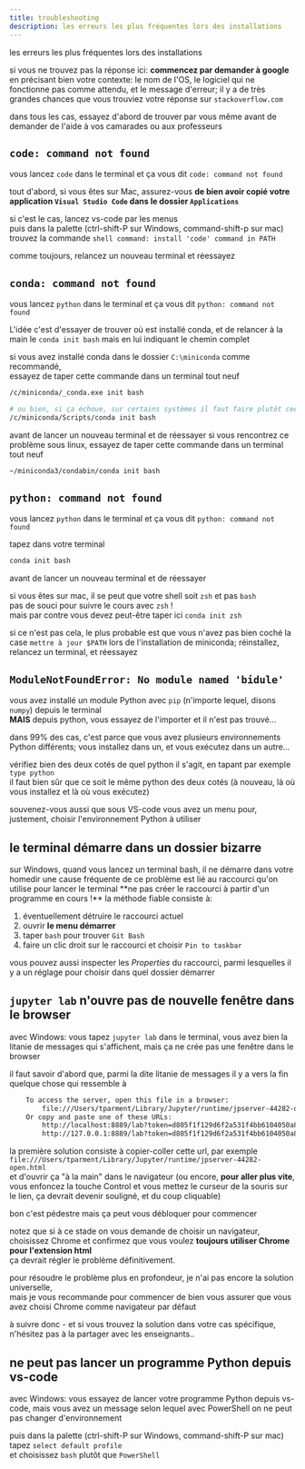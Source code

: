 ```yaml
---
title: troubleshooting
description: les erreurs les plus fréquentes lors des installations
---
```



<SidebarToggle />

les erreurs les plus fréquentes lors des installations

si vous ne trouvez pas la réponse ici: **commencez par demander à google** en précisant bien votre contexte: le nom de l'OS, le logiciel qui ne fonctionne pas comme attendu, et le message d'erreur; il y a de très grandes chances que vous trouviez votre réponse sur `stackoverflow.com`

dans tous les cas, essayez d'abord de trouver par vous même avant de demander de l'aide à vos camarades ou aux professeurs

## `code: command not found`

<LabeledAnchor label="label-troubleshoot-code-command-not-found" />

<Admonition title="symptôme" type="danger">

vous lancez `code` dans le terminal et ça vous dit `code: command not found`
</Admonition>

<Admonition title="solution" type="tip">

tout d'abord, si vous êtes sur Mac, assurez-vous **de bien avoir copié votre application `Visual Studio Code` dans le dossier `Applications`**

si c'est le cas, lancez vs-code par les menus  
puis dans la palette (ctrl-shift-P sur Windows, command-shift-p sur mac)  
trouvez la commande `shell command: install 'code' command in PATH`

comme toujours, relancez un nouveau terminal et réessayez
</Admonition>

## `conda: command not found`

<Admonition title="symptôme" type="danger">

vous lancez `python` dans le terminal et ça vous dit `python: command not found`
</Admonition>

<Admonition title="l'idée" type="tip">

L'idée c'est d'essayer de trouver où est installé conda, et de relancer à la main le `conda init bash` mais en lui indiquant le chemin complet

<Tabs>
<TabItem label="Windows" icon="seti:windows">

si vous avez installé conda dans le dossier `C:\miniconda` comme recommandé,  
essayez de taper cette commande dans un terminal tout neuf

  ```bash
  /c/miniconda/_conda.exe init bash

  # ou bien, si ça échoue, sur certains systèmes il faut faire plutôt ceci
  /c/miniconda/Scripts/conda init bash
  ```
  avant de lancer un nouveau terminal et de réessayer
</TabItem>
<TabItem label="Linux" icon="linux">
si vous rencontrez ce problème sous linux, essayez de taper cette commande dans un terminal tout neuf
```bash
~/miniconda3/condabin/conda init bash
```
</TabItem>
</Tabs>
</Admonition>

## `python: command not found`

<LabeledAnchor label="label-troubleshoot-python-command-not-found" />

<Admonition title="symptôme" type="danger">

vous lancez `python` dans le terminal et ça vous dit `python: command not found`
</Admonition>

<Admonition title="solution 1" type="tip">

tapez dans votre terminal

```bash
conda init bash
```
avant de lancer un nouveau terminal et de réessayer

<Admonition title="sur mac" type="caution">

  si vous êtes sur mac, il se peut que votre shell soit `zsh` et pas `bash`  
  pas de souci pour suivre le cours avec `zsh` !  
  mais par contre vous devez peut-être taper ici `conda init zsh`
</Admonition>
</Admonition>

<Admonition title="solution 2" type="tip">

si ce n'est pas cela, le plus probable est que vous n'avez pas bien coché la case `mettre à jour $PATH` lors de l'installation de miniconda; réinstallez, relancez un terminal, et réessayez
</Admonition>

## `ModuleNotFoundError: No module named 'bidule'`

<LabeledAnchor label="label-troubleshoot-module-not-found" />

<Admonition title="symptôme" type="danger">

vous avez installé un module Python avec `pip` (n'importe lequel, disons `numpy`) depuis le terminal  
**MAIS** depuis python, vous essayez de l'importer et il n'est pas trouvé...
</Admonition>

<Admonition title="solution" type="tip">

dans 99% des cas, c'est parce que vous avez plusieurs environnements Python différents; vous installez dans un, et vous exécutez dans un autre...

vérifiez bien des deux cotés de quel python il s'agit, en tapant par exemple `type python`  
il faut bien sûr que ce soit le même python des deux cotés (à nouveau, là où vous installez et là où vous exécutez)
<Admonition title="dans vs-code" type="note">

souvenez-vous aussi que sous VS-code vous avez un menu pour, justement, choisir l'environnement Python à utiliser
</Admonition>
</Admonition>

## le terminal démarre dans un dossier bizarre

<LabeledAnchor label="label-troubleshoot-terminal-starts-in-weird-folder" />

<Admonition title="symptôme" type="danger">
sur Windows, quand vous lancez un terminal bash, il ne démarre dans votre homedir  
</Admonition>

<Admonition title="solution" type="tip">
une cause fréquente de ce problème est lié au raccourci qu'on utilise pour lancer le terminal  
**ne pas créer le raccourci à partir d'un programme en cours !**  
la méthode fiable consiste à:

1. éventuellement détruire le raccourci actuel
2. ouvrir **le menu démarrer**
3. taper `bash` pour trouver `Git Bash`
4. faire un clic droit sur le raccourci et choisir `Pin to taskbar`
</Admonition>

vous pouvez aussi inspecter les *Properties* du raccourci, parmi lesquelles il y
 a un réglage pour choisir dans quel dossier démarrer

## `jupyter lab` n'ouvre pas de nouvelle fenêtre dans le browser

<Admonition title="symptôme" type="danger">

avec Windows: vous tapez `jupyter lab` dans le terminal, vous avez bien la
litanie de messages qui s'affichent, mais ça ne crée pas une fenêtre dans le
browser

</Admonition>

<Admonition title="solution 1" type="tip">

il faut savoir d'abord que, parmi la dite litanie de messages il y a vers la fin
quelque chose qui ressemble à
```bash
    To access the server, open this file in a browser:
        file:///Users/tparment/Library/Jupyter/runtime/jpserver-44282-open.html
    Or copy and paste one of these URLs:
        http://localhost:8889/lab?token=d805f1f129d6f2a531f4bb6104050a894c656c91059fe464
        http://127.0.0.1:8889/lab?token=d805f1f129d6f2a531f4bb6104050a894c656c91059fe464
```

la première solution consiste à copier-coller cette url, par exemple  
`file:///Users/tparment/Library/Jupyter/runtime/jpserver-44282-open.html`  
et d'ouvrir ça "à la main" dans le navigateur (ou encore, **pour aller plus vite**,
vous enfoncez la touche Control et vous mettez le curseur de la souris sur le
lien, ça devrait devenir souligné, et du coup cliquable)

bon c'est pédestre mais ça peut vous débloquer pour commencer

notez que si à ce stade on vous demande de choisir un navigateur, choisissez
Chrome et confirmez que vous voulez **toujours utiliser Chrome pour l'extension
html**  
ça devrait régler le problème définitivement.

</Admonition>

<Admonition title="solution 2" type="tip">

pour résoudre le problème plus en profondeur, je n'ai pas encore la solution universelle,  
mais je vous recommande pour commencer de bien vous assurer que vous avez choisi Chrome comme navigateur par défaut

à suivre donc - et si vous trouvez la solution dans votre cas spécifique, n'hésitez pas à la partager avec les enseignants..
</Admonition>

## ne peut pas lancer un programme Python depuis vs-code

<Admonition title="symptôme" type="danger">

avec Windows: vous essayez de lancer votre programme Python depuis vs-code, mais vous avez un message selon lequel avec PowerShell on ne peut pas changer d'environnement
</Admonition>

<Admonition title="solution" type="tip">

puis dans la palette (ctrl-shift-P sur Windows, command-shift-P sur mac)  
tapez `select default profile`  
et choisissez `bash` plutôt que `PowerShell`
</Admonition>
